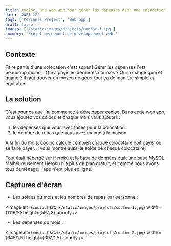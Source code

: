 ```yaml
---
title: cooloc, une web app pour gérer les dépenses dans une colocation
date: '2021-12'
tags: ['Personal Project', 'Web app']
draft: false
images: ['/static/images/projects/cooloc-1.jpg']
summary: 'Projet personnel de développement web.'
---
```


## Contexte

Faire partie d'une colocation c'est super ! Gérer les dépenses l'est beaucoup
moins...
Qui a payé les dernières courses ?
Qui a mangé quoi et quand ? Il faut trouver un moyen de gérer tout ça de
manière simple et équitable.

## La solution

C'est pour ça que j'ai commencé à développer cooloc. Dans cette web app, vous
ajoutez vos colocs et chaque mois vous ajoutez :
1. les dépenses que vous avez faites pour la colocation
2. le nombre de repas que vous avez mangé à la maison

À la fin du mois, cooloc calcule combien chaque colocataire doit payer ou se
faire payer. Il vous montre aussi le solde de chaque colocataire.

Tout était hébergé sur Heroku et la base de données était une base MySQL.
Malheureusement Heroku n'a plus de plan gratuit, et comme nous avons tous
déménagé, l'app n'est plus en ligne.

## Captures d'écran

- Les soldes du mois et les nombres de repas par personne :

<Image
  alt={`cooloc`}
  src={`/static/images/projects/cooloc-1.jpg`}
  width={1118/2}
  height={597/2}
  priority
/>

- Les dépenses du mois :

<Image
  alt={`cooloc`}
  src={`/static/images/projects/cooloc-2.jpg`}
  width={645/1.5}
  height={397/1.5}
  priority
/>

